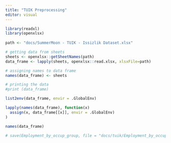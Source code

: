 ```yaml
---
title: "TUIK Preprocessing"
editor: visual
---
```


```r
library(readxl)
library(openxlsx)
  
path <- "docs/SummerMoon - TUIK - Issizlik Dataset.xlsx"

# getting data from sheets
sheets <- openxlsx::getSheetNames(path)
data_frame <- lapply(sheets, openxlsx::read.xlsx, xlsxFile=path)

# assigning names to data frame
names(data_frame) <- sheets

# printing the data
#print (data_frame)

list2env(data_frame, envir = .GlobalEnv)

lapply(names(data_frame), function(x)
  assign(x, data_frame[[x]], envir = .GlobalEnv)
)
```

```r
names(data_frame)
```

```r
# save(Employment_by_occup_group, file = "docs/tuik/Employment_by_occup_group.RData")

```
